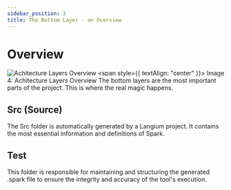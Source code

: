 ```yaml
---
sidebar_position: 3
title: The Bottom Layer - an Overview
---
```


# Overview
![Achitecture Layers Overview](./imgs/architecture_layers_overview.png)
<span style={{ textAlign: "center" }}>
    Image 4: Achitecture Layers Overview
</span>
The bottom layers are the most important parts of the project. This is where the real magic happens.

## Src (Source)
The Src folder is automatically generated by a Langium project. It contains the most essential information and definitions of Spark.

## Test
This folder is responsible for maintaining and structuring the generated .spark file to ensure the integrity and accuracy of the tool's execution.
